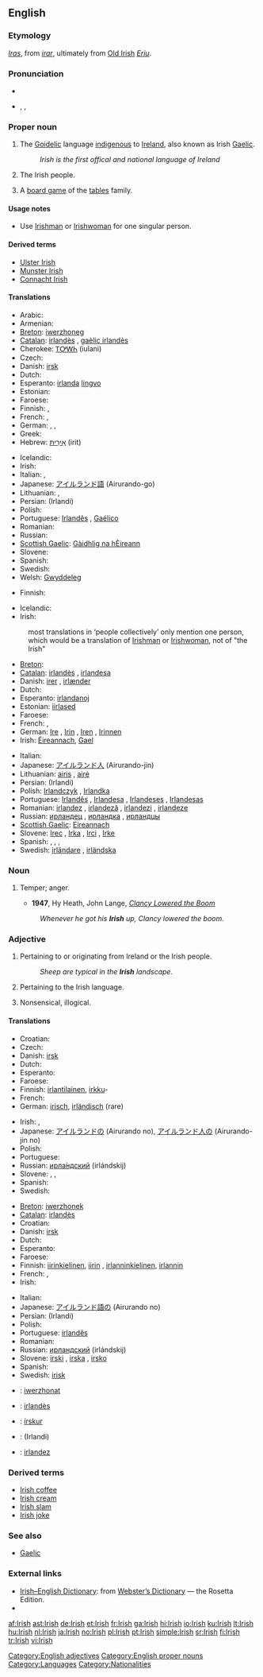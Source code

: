 {{wikipedia}}
{{interwiktionary|code=ga}}
==English==

===Etymology===
{{etyl|ang}} ''[[Iras]]'', from {{etyl|non}} ''[[irar]]'', ultimately from [[:w:Old Irish|Old Irish]] ''[[Eriu]]''.

===Pronunciation===
*{{audio|En-us-Irish.ogg|audio (US)}}
* {{enPR|ī'rĭsh}}, {{IPA|/ˈaɪrɪʃ/}}, {{SAMPA|/"aIrIS/}}

===Proper noun===
{{en-proper noun}}

# The [[Goidelic]] language [[indigenous]] to [[Ireland]], also known as Irish [[Gaelic]].
#: ''Irish is the first offical and national language of Ireland''
# {{italbrac|collectively as a plural}} The Irish people.
# A [[board game]] of the [[tables]] family.

====Usage notes====
* Use [[Irishman]] or [[Irishwoman]] for one singular person.


====Derived terms====
* [[Ulster Irish]]
* [[Munster Irish]]
* [[Connacht Irish]]

====Translations====
{{trans-top|the language}}
* Arabic: {{Arab|[[آيرلندي]]}}
* Armenian: {{t-|hy|իռլանդերեն|tr=iṙlanderen|sc=Armn|xs=Armenian}}
* [[Breton]]: [[iwerzhoneg]] {{m}}
* [[Catalan]]: [[irlandès]] {{m}}, [[gaèlic irlandès]] {{m}}
* Cherokee: [[ᎢᎤᎳᏂ]] (iulani)
* Czech: {{t-|cs|irština|f}}
* Danish: [[irsk]]
* Dutch: {{t+|nl|Iers|n}}
* Esperanto: [[irlanda]] [[lingvo]]
* Estonian: {{t-|et|iiri}}
* Faroese: {{t-|fo|írskt|n|xs=Faroese}}
* Finnish: {{t+|fi|iiri}}, {{t-|fi|irlanti}}
* French: {{t+|fr|irlandais|m}}, {{t+|fr|gaélique irlandais|m}}
* German: {{t+|de|Irisch|n}}, {{t+|de|Irisch-Gälisch|n}}, {{t+|de|Gälisch|n}}
* Greek: {{t+|el|ιρλανδικά|n|p|tr=irlandiká|sc=Grek}}
* Hebrew: [[אירית|אִירִית]] (irit)
{{trans-mid}}
* Icelandic: {{t-|is|Írska}}
* Irish: {{t+|ga|Gaeilge|f|xs=Irish}}
* Italian: {{t+|it|irlandese|m}}, {{t-|it|gaelico|m}}
* Japanese: [[アイルランド語]] (Airurando-go)
* Lithuanian: {{t+|lt|airių|xs=Lithuanian}}, {{t+|lt|airių kalba|xs=Lithuanian}}
* Persian: {{fa-Arab|[[ایرلندی]]}} (Irlandi)
* Polish: {{t+|pl|irlandzki|m|alt=język irlandzki}}
* Portuguese: [[Irlandês]] {{m}}, [[Gaélico]] {{m}}
* Romanian: {{t+|ro|irlandeză|f}}
* Russian: {{t+|ru|ирландский|m|tr=írlandskij|sc=Cyrl}}
* [[Scottish Gaelic]]: [[Gàidhlig na hÈireann]] {{f}}
* Slovene: {{t+|sl|irščina|f}}
* Spanish: {{t+|es|irlandés|m}}
* Swedish: {{t+|sv|iriska|c}}
* Welsh: [[Gwyddeleg]]
{{trans-bottom}}

{{trans-top|the people}}
* Finnish: {{t+|fi|irlantilainen|p|alt=irlantilaiset}}
{{trans-mid}}
* Icelandic: {{t-|is|Írlendingar|p}}
* Irish: {{t|ga|Éireannach|f}}
{{trans-bottom}}

{{trans-top|board game}}
{{trans-mid}}
{{trans-bottom}}

{{checktrans-top}}
: most translations in ‘people collectively’ only mention one person, which would be a translation of [[Irishman]] or [[Irishwoman]], not of "the Irish"
* [[Breton]]: {{t|br|Iwerzhoniz|p|xs=Breton}}
* [[Catalan]]: [[irlandès]] {{m}}, [[irlandesa]] {{f}}
* Danish: [[irer]] {{c}}, [[irlænder]] {{c}}
* Dutch: {{t|nl|Ieren||p}}
* Esperanto: [[irlandanoj]]
* Estonian: [[iirlased]]
* Faroese: {{t-|fo|íri|m|xs=Faroese}}
* French: {{t+|fr|Irlandais|m}}, {{t+|fr|Irlandaise|f}}
* German: [[Ire]] {{m}}, [[Irin]] {{f}}, [[Iren]] {{m|p}}, [[Irinnen]] {{f|p}}
* Irish: [[Éireannach]], [[Gael]]
{{trans-mid}}
* Italian: {{t+|it|irlandese|m|f}}
* Japanese: [[アイルランド人]] (Airurando-jin)
* Lithuanian: [[airis]] {{m}}, [[airė]] {{f}}
* Persian: {{fa-Arab|[[ایرلندی]]}} (Irlandi)
* Polish: [[Irlandczyk]] {{m}}, [[Irlandka]] {{f}}
* Portuguese: [[Irlandês]] {{m}}, [[Irlandesa]] {{f}}, [[Irlandeses]] {{m|p}}, [[Irlandesas]] {{f|p}}
* Romanian: [[irlandez]] {{m}}, [[irlandeză]] {{f}}, [[irlandezi]] {{p}}, [[irlandeze]] {{f|p}}
* Russian: [[ирландец]] {{m}}, [[ирландка]] {{f}}, [[ирландцы]] {{p}}
* [[Scottish Gaelic]]: [[Eireannach]] {{m}}
* Slovene: [[Irec]] {{m}}, [[Irka]] {{f}}, [[Irci]] {{p}}, [[Irke]] {{f|p}}
* Spanish: {{t+|es|irlandés|m}}, {{t-|es|irlandesa|f}}, {{t-|es|irlandeses|m|p}}, {{t-|es|irlandesas|f|p}}
* Swedish: [[irländare]] {{m|f}}, [[irländska]] {{f}}
{{trans-bottom}}

===Noun===
{{en-noun|-}}

# {{informal}} Temper; anger.
#* '''1947''', Hy Heath, John Lange, ''[[w:Clancy Lowered the Boom|Clancy Lowered the Boom]]''
#: ''Whenever he got his '''Irish''' up, Clancy lowered the boom.''

===Adjective===
{{en-adj|-}}

# Pertaining to or originating from Ireland or the Irish people.
#: ''Sheep are typical in the '''Irish''' landscape.''
# Pertaining to the Irish language.
# {{informal|derogatory|dated}} Nonsensical, illogical.

{{rfex|particularly the last}}

====Translations====
{{trans-top|pertaining to or originating from Ireland or the Irish people}}
* Croatian: {{t-|hr|irski|alt=ȋrskī}}
* Czech: {{t-|cs|irský|m}}
* Danish: [[irsk]]
* Dutch: {{t+|nl|Iers}}
* Esperanto: {{t-|eo|irlanda|xs=Esperanto}}
* Faroese: {{t-|fo|írskur|xs=Faroese}}
* Finnish: [[irlantilainen]], [[irkku]]-
* French: {{t+|fr|irlandais}}
* German: [[irisch]], [[irländisch]] (rare)
{{trans-mid}}
* Irish: {{t|ga|Éireannach|xs=Irish}}, {{t|ga|Gaelach|xs=Irish}}
* Japanese: [[アイルランド]]の (Airurando no), [[アイルランド人]]の (Airurando-jin no)
* Polish: {{t+|pl|irlandzki}}
* Portuguese: {{t+|pt|irlandês}}
* Russian: [[ирландский|ирла́ндский]] (irlándskij)
* Slovene: {{t+|sl|irski|m}}, {{t+|sl|irska|f}}, {{t-|sl|irsko|n}}
* Spanish: {{t+|es|irlandés}}
* Swedish: {{t+|sv|irländsk}}
{{trans-bottom}}

{{trans-top|pertaining to the language}}
* [[Breton]]: [[iwerzhonek]]
* [[Catalan]]: [[irlandès]]
* Croatian: {{t-|hr|irski|alt=ȋrskī}}
* Danish: [[irsk]]
* Dutch: {{t+|nl|Iers}}
* Esperanto: {{t-|eo|irlandlingva|xs=Esperanto}}
* Faroese: {{t-|fo|írskur|xs=Faroese}}
* Finnish: [[iiri|iirin]][[kielinen]], [[iiri|iirin]] {{italbrac|+ genitive}}, [[irlanti|irlannin]][[kielinen]], [[irlanti|irlannin]] {{italbrac|+ genitive}}
* French: {{t+|fr|irlandais}}, {{t+|fr|gaélique}}
* Irish: {{t|ga|Gaelach|xs=Irish}}
{{trans-mid}}
* Italian: {{t+|it|irlandese}}
* Japanese: [[アイルランド語]]の (Airurando no)
* Persian: {{fa-Arab|[[ایرلندی]]}} (Irlandi)
* Polish: {{t+|pl|irlandzki}}
* Portuguese: [[irlandês]]
* Romanian: {{t+|ro|irlandeză}}
* Russian: [[ирландский]] (irlándskij)
* Slovene: [[irski]] {{m}}, [[irska]] {{f}}, [[irsko]] {{n}}
* Spanish: {{t+|es|irlandés}}
* Swedish: [[irisk]]
{{trans-bottom}}

{{checktrans-top}}
* {{ttbc|Breton}}: [[iwerzhonat]]
* {{ttbc|Catalan}}: [[irlandès]]
* {{ttbc|Icelandic}}: [[írskur]]
{{checktrans-mid}}
* {{ttbc|Persian}}: {{fa-Arab|[[ایرلندی]]}} (Irlandi)
* {{ttbc|Romanian}}: [[irlandez]]
{{checktrans-bottom}}

===Derived terms===
* [[Irish coffee]]
* [[Irish cream]]
* [[Irish slam]]
* [[Irish joke]]

===See also===
* [[Gaelic]]

===External links===
* [http://www.websters-online-dictionary.org/definition/Irish-english/ Irish–English Dictionary]: from [http://www.websters-online-dictionary.org/ Webster’s Dictionary] — the Rosetta Edition.
* {{ISO 639|link=Ethnologue|1code=ga|code=gle}}

[[Category:English adjectives]]
[[Category:English proper nouns]]
[[Category:Languages]]
[[Category:Nationalities]]

[[af:Irish]]
[[ast:Irish]]
[[de:Irish]]
[[et:Irish]]
[[fr:Irish]]
[[ga:Irish]]
[[hi:Irish]]
[[io:Irish]]
[[ku:Irish]]
[[lt:Irish]]
[[hu:Irish]]
[[nl:Irish]]
[[ja:Irish]]
[[no:Irish]]
[[pl:Irish]]
[[pt:Irish]]
[[simple:Irish]]
[[sr:Irish]]
[[fi:Irish]]
[[tr:Irish]]
[[vi:Irish]]